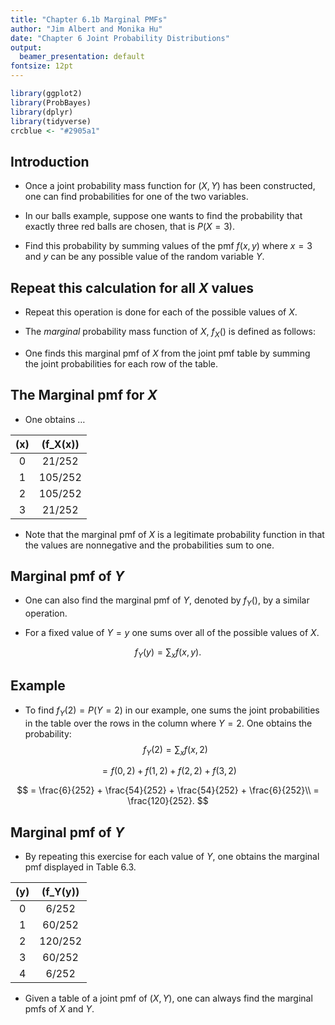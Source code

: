 ```yaml
---
title: "Chapter 6.1b Marginal PMFs"
author: "Jim Albert and Monika Hu"
date: "Chapter 6 Joint Probability Distributions"
output:
  beamer_presentation: default
fontsize: 12pt
---
```


```r
library(ggplot2)
library(ProbBayes)
library(dplyr)
library(tidyverse)
crcblue <- "#2905a1"
```

## Introduction
 
- Once a joint probability mass function for $(X, Y)$ has been constructed, one can find probabilities for one of the two variables.  

- In our balls example, suppose one wants to find the probability that exactly three red balls are chosen, that is $P(X = 3)$.  

- Find this probability by summing values of the pmf $f(x, y)$ where $x = 3$ and $y$ can be any possible value of the random variable $Y$.

 \begin{align*}
 P(X = 3) & = \sum_y f(3, y) \\
 & = f(3, 0) + f(3, 1) + f(3, 2) \\
 & = \frac{3}{252} + \frac{12}{252} + \frac{6}{252} \\
 & = \frac{21}{252}.
 \end{align*}
 
## Repeat this calculation for all $X$ values

- Repeat this operation is done for each of the possible values of $X$.

- The _marginal_ probability mass function of $X$, $f_X()$ is defined as follows:

\begin{equation}
 f_X(x) = \sum_y f(x, y).
 \end{equation}
 
- One  finds this marginal pmf of $X$ from the joint pmf table by summing the joint probabilities for each row of the table.  

## The Marginal pmf for $X$

- One obtains ...
 
 | \(x\) | \(f_X(x)\) |
| :---: | :--------: |
|   0   |   21/252   |
|   1   |  105/252   |
|   2   |  105/252   |
|   3   |   21/252   |

- Note that the marginal pmf of $X$ is a legitimate probability function in that the values are nonnegative and the probabilities sum to one.   

## Marginal pmf of $Y$

- One can also find the marginal pmf of $Y$, denoted by $f_Y()$, by a similar operation.

- For a fixed value of $Y = y$ one sums over all of the possible values of $X$.

$$
 f_Y(y) = \sum_x f(x, y).
$$

## Example

- To find $f_Y(2) = P(Y = 2)$ in our example, one sums the joint probabilities in the table over the rows in the column where $Y = 2$.  One obtains the probability:
 $$
 f_Y(2)  = \sum_x f(x, 2) 
 $$
 
 $$
  = f(0, 2) + f(1, 2) + f(2, 2) + f(3, 2)
$$

$$
  = \frac{6}{252} + \frac{54}{252} + \frac{54}{252} + \frac{6}{252}\\
  = \frac{120}{252}.
$$
 
## Marginal pmf of $Y$

- By repeating this exercise for each value of $Y$, one obtains the marginal pmf displayed in Table 6.3.
 
 | \(y\) | \(f_Y(y)\) |
| :---: | :--------: |
|   0   |   6/252    |
|   1   |   60/252   |
|   2   |  120/252   |
|   3   |   60/252   |
|   4   |   6/252    |

- Given a table of a joint pmf of $(X, Y)$, one can always find the marginal pmfs of $X$ and $Y$.

 
